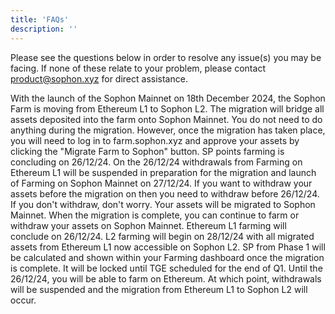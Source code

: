 ```yaml
---
title: 'FAQs'
description: ''
---
```


<Note>Please see the questions below in order to resolve any issue(s) you may be facing. If none of these relate to your problem, please contact <a href="mailto:product@sophon.xyz">product@sophon.xyz</a> for direct assistance.</Note>

<Accordion title="What is the farming migration?">
  With the launch of the Sophon Mainnet on 18th December 2024, the Sophon Farm is moving from Ethereum L1 to Sophon L2. The migration will bridge all assets deposited into the farm onto Sophon Mainnet.
</Accordion>

<Accordion title="When the migration happens, will I need to do anything?">
  You do not need to do anything during the migration. However, once the migration has taken place, you will need to log in to farm.sophon.xyz and approve your assets by clicking the "Migrate Farm to Sophon" button.
</Accordion>

<Accordion title="When will farming on Eth L1 end?">
  SP points farming is concluding on 26/12/24. On the 26/12/24 withdrawals from Farming on Ethereum L1 will be suspended in preparation for the migration and launch of Farming on Sophon Mainnet on 27/12/24. If you want to withdraw your assets before the migration on then you need to withdraw before 26/12/24.
</Accordion>

<Accordion title="What will happen if I don't withdraw before then?">
  If you don't withdraw, don't worry. Your assets will be migrated to Sophon Mainnet. When the migration is complete, you can continue to farm or withdraw your assets on Sophon Mainnet.
</Accordion>

<Accordion title="When will Sophon L2 farming start?">
  Ethereum L1 farming will conclude on 26/12/24. L2 farming will begin on 28/12/24 with all migrated assets from Ethereum L1 now accessible on Sophon L2.
</Accordion>

<Accordion title="When can my SP be redeemed SOPH?">
  SP from Phase 1 will be calculated and shown within your Farming dashboard once the migration is complete. It will be locked until TGE scheduled for the end of Q1.
</Accordion>

<Accordion title="Can I continue farming on Ethereum?">
  Until the 26/12/24, you will be able to farm on Ethereum. At which point, withdrawals will be suspended and the migration from Ethereum L1 to Sophon L2 will occur.
</Accordion>

